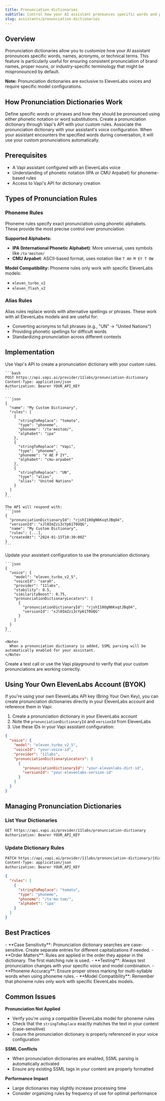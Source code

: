 ```yaml
---
title: Pronunciation dictionaries
subtitle: Control how your AI assistant pronounces specific words and phrases
slug: assistants/pronunciation-dictionaries
---
```


## Overview

Pronunciation dictionaries allow you to customize how your AI assistant pronounces specific words, names, acronyms, or technical terms. This feature is particularly useful for ensuring consistent pronunciation of brand names, proper nouns, or industry-specific terminology that might be mispronounced by default.

**Note:** Pronunciation dictionaries are exclusive to ElevenLabs voices and require specific model configurations.

## How Pronunciation Dictionaries Work

<Steps>
  <Step title="Create Pronunciation Rules">
    Define specific words or phrases and how they should be pronounced using either phonetic notation or word substitutions.
  </Step>

  <Step title="Upload Dictionary to Vapi">
    Create a pronunciation dictionary through Vapi's API with your custom rules.
  </Step>

  <Step title="Configure Your Assistant">
    Associate the pronunciation dictionary with your assistant's voice configuration.
  </Step>

  <Step title="Automatic Application">
    When your assistant encounters the specified words during conversation, it will use your custom pronunciations automatically.
  </Step>
</Steps>

## Prerequisites

- A Vapi assistant configured with an ElevenLabs voice
- Understanding of phonetic notation (IPA or CMU Arpabet) for phoneme-based rules
- Access to Vapi's API for dictionary creation

## Types of Pronunciation Rules

### Phoneme Rules

Phoneme rules specify exact pronunciation using phonetic alphabets. These provide the most precise control over pronunciation.

**Supported Alphabets:**
- **IPA (International Phonetic Alphabet)**: More universal, uses symbols like `/tə'meɪtoʊ/`
- **CMU Arpabet**: ASCII-based format, uses notation like `T AH M EY T OW`

**Model Compatibility:**
Phoneme rules only work with specific ElevenLabs models:
- `eleven_turbo_v2`
- `eleven_flash_v2`

### Alias Rules

Alias rules replace words with alternative spellings or phrases. These work with all ElevenLabs models and are useful for:
- Converting acronyms to full phrases (e.g., "UN" → "United Nations")
- Providing phonetic spellings for difficult words
- Standardizing pronunciation across different contexts

## Implementation

<Steps>
  <Step title="Create a Pronunciation Dictionary">
    Use Vapi's API to create a pronunciation dictionary with your custom rules.

    ```bash
    POST https://api.vapi.ai/provider/11labs/pronunciation-dictionary
    Content-Type: application/json
    Authorization: Bearer YOUR_API_KEY
    ```

    ```json
    {
      "name": "My Custom Dictionary",
      "rules": [
        {
          "stringToReplace": "tomato",
          "type": "phoneme",
          "phoneme": "/tə'meɪtoʊ/",
          "alphabet": "ipa"
        },
        {
          "stringToReplace": "Vapi",
          "type": "phoneme", 
          "phoneme": "V AE P IY",
          "alphabet": "cmu-arpabet"
        },
        {
          "stringToReplace": "UN",
          "type": "alias",
          "alias": "United Nations"
        }
      ]
    }
    ```

    The API will respond with:
    ```json
    {
      "pronunciationDictionaryId": "rjshI10OgN6KxqtJBqO4",
      "versionId": "xJl0ImZzi3cYp61T0UQG",
      "name": "My Custom Dictionary",
      "rules": [...],
      "createdAt": "2024-01-15T10:30:00Z"
    }
    ```
  </Step>

  <Step title="Configure Your Assistant's Voice">
    Update your assistant configuration to use the pronunciation dictionary.

    ```json
    {
      "voice": {
        "model": "eleven_turbo_v2_5",
        "voiceId": "sarah",
        "provider": "11labs",
        "stability": 0.5,
        "similarityBoost": 0.75,
        "pronunciationDictionaryLocators": [
          {
            "pronunciationDictionaryId": "rjshI10OgN6KxqtJBqO4",
            "versionId": "xJl0ImZzi3cYp61T0UQG"
          }
        ]
      }
    }
    ```

    <Note>
      When a pronunciation dictionary is added, SSML parsing will be automatically enabled for your assistant.
    </Note>
  </Step>

  <Step title="Test Your Pronunciation">
    Create a test call or use the Vapi playground to verify that your custom pronunciations are working correctly.
  </Step>
</Steps>

## Using Your Own ElevenLabs Account (BYOK)

If you're using your own ElevenLabs API key (Bring Your Own Key), you can create pronunciation dictionaries directly in your ElevenLabs account and reference them in Vapi:

1. Create a pronunciation dictionary in your ElevenLabs account
2. Note the `pronunciationDictionaryId` and `versionId` from ElevenLabs
3. Use these IDs in your Vapi assistant configuration:

```json
{
  "voice": {
    "model": "eleven_turbo_v2_5",
    "voiceId": "your-voice-id",
    "provider": "11labs",
    "pronunciationDictionaryLocators": [
      {
        "pronunciationDictionaryId": "your-elevenlabs-dict-id",
        "versionId": "your-elevenlabs-version-id"
      }
    ]
  }
}
```

## Managing Pronunciation Dictionaries

### List Your Dictionaries

```bash
GET https://api.vapi.ai/provider/11labs/pronunciation-dictionary
Authorization: Bearer YOUR_API_KEY
```

### Update Dictionary Rules

```bash
PATCH https://api.vapi.ai/provider/11labs/pronunciation-dictionary/{dictionaryId}
Content-Type: application/json
Authorization: Bearer YOUR_API_KEY
```

```json
{
  "rules": [
    {
      "stringToReplace": "tomato",
      "type": "phoneme",
      "phoneme": "/tə'mɑːtoʊ/",
      "alphabet": "ipa"
    }
  ]
}
```

## Best Practices

<Note>
- **Case Sensitivity**: Pronunciation dictionary searches are case-sensitive. Create separate entries for different capitalizations if needed.
- **Order Matters**: Rules are applied in the order they appear in the dictionary. The first matching rule is used.
- **Testing**: Always test pronunciation changes with your specific voice and model combination.
- **Phoneme Accuracy**: Ensure proper stress marking for multi-syllable words when using phoneme rules.
- **Model Compatibility**: Remember that phoneme rules only work with specific ElevenLabs models.
</Note>

## Common Issues

**Pronunciation Not Applied**
- Verify you're using a compatible ElevenLabs model for phoneme rules
- Check that the `stringToReplace` exactly matches the text in your content (case-sensitive)
- Ensure the pronunciation dictionary is properly referenced in your voice configuration

**SSML Conflicts**
- When pronunciation dictionaries are enabled, SSML parsing is automatically activated
- Ensure any existing SSML tags in your content are properly formatted

**Performance Impact**
- Large dictionaries may slightly increase processing time
- Consider organizing rules by frequency of use for optimal performance 